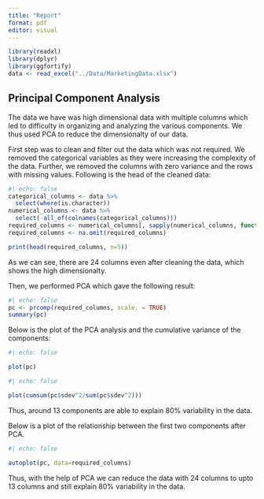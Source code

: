 ```yaml
---
title: "Report"
format: pdf
editor: visual
---
```


```r
library(readxl)
library(dplyr)
library(ggfortify)
data <- read_excel("../Data/MarketingData.xlsx")
```

## Principal Component Analysis

The data we have was high dimensional data with multiple columns which led to difficulty in organizing and analyzing the various components. We thus used PCA to reduce the dimensionalty of our data.

First step was to clean and filter out the data which was not required. We removed the categorical variables as they were increasing the complexity of the data. Further, we removed the columns with zero variance and the rows with missing values. Following is the head of the cleaned data:

```r
#| echo: false
categorical_columns <- data %>%
  select(where(is.character))
numerical_columns <- data %>%
  select(-all_of(colnames(categorical_columns)))
required_columns <- numerical_columns[, sapply(numerical_columns, function(col) var(col, na.rm = TRUE) != 0)] 
required_columns <- na.omit(required_columns)  

print(head(required_columns, n=5))
```

As we can see, there are 24 columns even after cleaning the data, which shows the high dimensionalty.

Then, we performed PCA which gave the following result:

```r
#| echo: false
pc <- prcomp(required_columns, scale. = TRUE) 
summary(pc)  
```

Below is the plot of the PCA analysis and the cumulative variance of the components:

```r
#| echo: false

plot(pc)

```

```r
#| echo: false

plot(cumsum(pc$sdev^2/sum(pc$sdev^2)))

```

Thus, around 13 components are able to explain 80% variability in the data.

Below is a plot of the relationship between the first two components after PCA.

```r
#| echo: false

autoplot(pc, data=required_columns)

```

Thus, with the help of PCA we can reduce the data with 24 columns to upto 13 columns and still explain 80% variability in the data.
